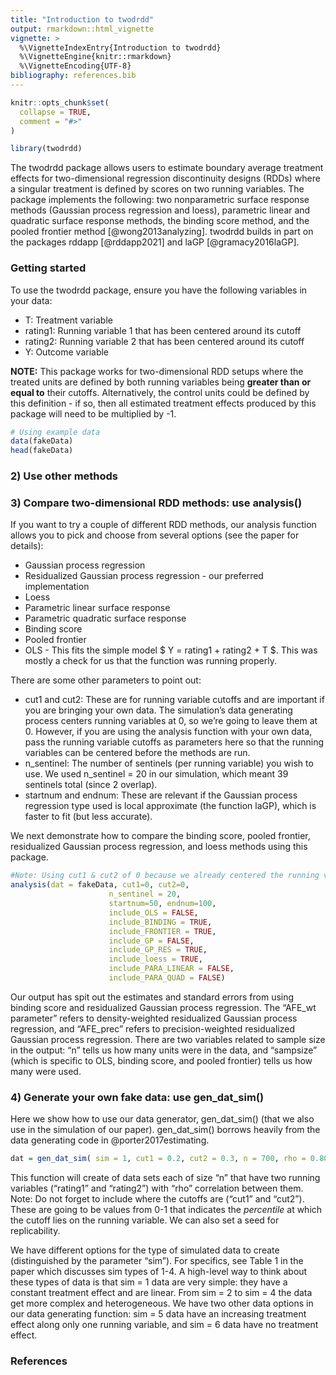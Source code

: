 ```yaml
---
title: "Introduction to twodrdd"
output: rmarkdown::html_vignette
vignette: >
  %\VignetteIndexEntry{Introduction to twodrdd}
  %\VignetteEngine{knitr::rmarkdown}
  %\VignetteEncoding{UTF-8}
bibliography: references.bib
---
```


```r
knitr::opts_chunk$set(
  collapse = TRUE,
  comment = "#>"
)
```

```r
library(twodrdd)
```

The twodrdd package allows users to estimate boundary average treatment effects for two-dimensional regression discontinuity designs (RDDs) where a singular treatment is defined by scores on two running variables. The package implements the following: two nonparametric surface response methods (Gaussian process regression and loess), parametric linear and quadratic surface response methods, the binding score method, and the pooled frontier method [@wong2013analyzing]. twodrdd builds in part on the packages rddapp [@rddapp2021] and laGP [@gramacy2016laGP].

### Getting started

To use the twodrdd package, ensure you have the following variables in your data:

-   T: Treatment variable
-   rating1: Running variable 1 that has been centered around its cutoff
-   rating2: Running variable 2 that has been centered around its cutoff
-   Y: Outcome variable

**NOTE:** This package works for two-dimensional RDD setups where the treated units are defined by both running variables being **greater than or equal to** their cutoffs. Alternatively, the control units could be defined by this definition - if so, then all estimated treatment effects produced by this package will need to be multiplied by -1.

```r
# Using example data
data(fakeData)
head(fakeData)


```

### 2) Use other methods

### 3) Compare two-dimensional RDD methods: use analysis()

If you want to try a couple of different RDD methods, our analysis function allows you to pick and choose from several options (see the paper for details):

-   Gaussian process regression
-   Residualized Gaussian process regression - our preferred implementation
-   Loess
-   Parametric linear surface response
-   Parametric quadratic surface response
-   Binding score
-   Pooled frontier
-   OLS - This fits the simple model \$ Y = rating1 + rating2 + T \$. This was mostly a check for us that the function was running properly.

There are some other parameters to point out:

-   cut1 and cut2: These are for running variable cutoffs and are important if you are bringing your own data. The simulation's data generating process centers running variables at 0, so we're going to leave them at 0. However, if you are using the analysis function with your own data, pass the running variable cutoffs as parameters here so that the running variables can be centered before the methods are run.
-   n_sentinel: The number of sentinels (per running variable) you wish to use. We used n_sentinel = 20 in our simulation, which meant 39 sentinels total (since 2 overlap).
-   startnum and endnum: These are relevant if the Gaussian process regression type used is local approximate (the function laGP), which is faster to fit (but less accurate).

We next demonstrate how to compare the binding score, pooled frontier, residualized Gaussian process regression, and loess methods using this package.

```r
#Note: Using cut1 & cut2 of 0 because we already centered the running variables in making fakeData
analysis(dat = fakeData, cut1=0, cut2=0,
                      n_sentinel = 20,
                      startnum=50, endnum=100,
                      include_OLS = FALSE,
                      include_BINDING = TRUE,
                      include_FRONTIER = TRUE,
                      include_GP = FALSE,
                      include_GP_RES = TRUE,
                      include_loess = TRUE,
                      include_PARA_LINEAR = FALSE,
                      include_PARA_QUAD = FALSE)


```

Our output has spit out the estimates and standard errors from using binding score and residualized Gaussian process regression. The "AFE_wt parameter" refers to density-weighted residualized Gaussian process regression, and "AFE_prec" refers to precision-weighted residualized Gaussian process regression. There are two variables related to sample size in the output: "n" tells us how many units were in the data, and "sampsize" (which is specific to OLS, binding score, and pooled frontier) tells us how many were used.

### 4) Generate your own fake data: use gen_dat_sim()

Here we show how to use our data generator, gen_dat_sim() (that we also use in the simulation of our paper). gen_dat_sim() borrows heavily from the data generating code in @porter2017estimating.

```r
dat = gen_dat_sim( sim = 1, cut1 = 0.2, cut2 = 0.3, n = 700, rho = 0.80, s = 1 , seed = 847)$data

```

This function will create of data sets each of size "n" that have two running variables ("rating1" and "rating2") with "rho" correlation between them. Note: Do not forget to include where the cutoffs are ("cut1" and "cut2"). These are going to be values from 0-1 that indicates the *percentile* at which the cutoff lies on the running variable. We can also set a seed for replicability.

We have different options for the type of simulated data to create (distinguished by the parameter "sim"). For specifics, see Table 1 in the paper which discusses sim types of 1-4. A high-level way to think about these types of data is that sim = 1 data are very simple: they have a constant treatment effect and are linear. From sim = 2 to sim = 4 the data get more complex and heterogeneous. We have two other data options in our data generating function: sim = 5 data have an increasing treatment effect along only one running variable, and sim = 6 data have no treatment effect.

### References
